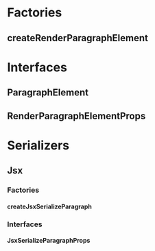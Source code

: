 
<Meta title="Elements/Paragraph/Docs" />

# Factories

## createRenderParagraphElement

<ArgsTable of={createRenderParagraphElement} />

# Interfaces

## ParagraphElement

<ArgsTable of={ParagraphElementDocgen} />

## RenderParagraphElementProps

<ArgsTable of={RenderParagraphElementPropsDocgen} />

# Serializers

## Jsx

### Factories

#### createJsxSerializeParagraph

<ArgsTable of={createJsxSerializeParagraph} />

### Interfaces

#### JsxSerializeParagraphProps

<ArgsTable of={JsxSerializeParagraphPropsDocgen} />
